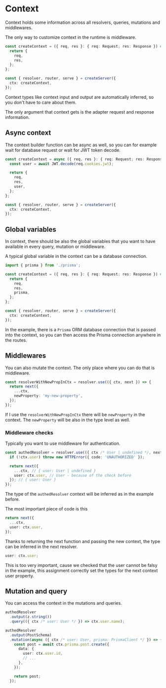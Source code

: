# Context

Context holds some information across all resolvers, queries, mutations and middlewares.

The only way to customize context in the runtime is middleware.

```ts title="ptsq server with context"
const createContext = ({ req, res }: { req: Request; res: Response }) => {
  return {
    req,
    res,
  };
};

const { resolver, router, serve } = createServer({
  ctx: createContext,
});
```

Context types like context input and output are automatically inferred, so you don't have to care about them.

The only argument that context gets is the adapter request and response information.

## Async context

The context builder function can be async as well, so you can for example wait for database request or wait for JWT token decode.

```ts title="ptsq server with async context"
const createContext = async ({ req, res }: { req: Request; res: Response }) => {
  const user = await JWT.decode(req.cookies.jwt);

  return {
    req,
    res,
    user,
  };
};

const { resolver, router, serve } = createServer({
  ctx: createContext,
});
```

## Global variables

In context, there should be also the global variables that you want to have available in every query, mutation or middleware.

A typical global variable in the context can be a database connection.

```ts title="ptsq server with database connection"
import { prisma } from './prisma';

const createContext = ({ req, res }: { req: Request; res: Response }) => {
  return {
    req,
    res,
    prisma,
  };
};

const { resolver, router, serve } = createServer({
  ctx: createContext,
});
```

In the example, there is a `Prisma` ORM database connection that is passed into the context, so you can then access the Prisma connection anywhere in the routes.

## Middlewares

You can also mutate the context. The only place where you can do that is middleware.

```ts title="Middleware mutating the context"
const resolverWithNewPropInCtx = resolver.use(({ ctx, next }) => {
  return next({
    ...ctx,
    newProperty: 'my-new-property',
  });
});
```

If I use the `resolverWithNewPropInCtx` there will be `newProperty` in the context. The `newProperty` will be also in the type level as well.

### Middleware checks

Typically you want to use middleware for authentication.

```ts title="Middleware for authentication"
const authedResolver = resolver.use(({ ctx /* User | undefined */, next }) => {
  if (!ctx.user) throw new HTTPError({ code: 'UNAUTHORIZED' });

  return next({
    ...ctx, // { user: User | undefined }
    user: ctx.user, // User - because of the check before
  }); // { user: User }
});
```

The type of the `authedResolver` context will be inferred as in the example before.

The most important piece of code is this

```ts
return next({
  ...ctx,
  user: ctx.user,
});
```

Thanks to returning the next function and passing the new context, the type can be inferred in the next resolver.

```ts
user: ctx.user;
```

This is too very important, cause we checked that the user cannot be falsy in the example, this assignment correctly set the types for the next context user property.

## Mutation and query

You can access the context in the mutations and queries.

```ts title="accessing context in query"
authedResolver
  .output(z.string())
  .query(({ ctx /* user: User */ }) => ctx.user.name);
```

```ts title="accessing context in mutation"
authedResolver
  .output(PostSchema)
  .mutation(async ({ ctx /* user: User, prisma: PrismaClient */ }) => {
    const post = await ctx.prisma.post.create({
      data: {
        user: ctx.user.id,
        // ...
      },
    });

    return post;
  });
```
